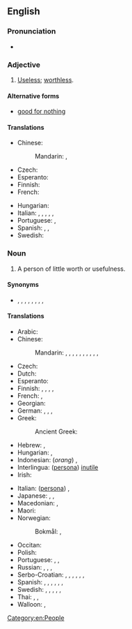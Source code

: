 {{also|good for nothing}}
==English==

===Pronunciation===
* {{audio|en-us-good-for-nothing.ogg|Audio (US)|lang=en}}

===Adjective===
{{en-adj|-}}

# {{lb|en|idiomatic}} [[useless|Useless]]; [[worthless]].

====Alternative forms====
* [[good for nothing]]

====Translations====
{{trans-top|useless, worthless}}
* Chinese:
*: Mandarin: {{t+|cmn|沒用}}, {{t+|cmn|没用|tr=méiyòng}}
* Czech: {{t+|cs|budižkničemu}}
* Esperanto: {{t|eo|sentaŭga}}
* Finnish: {{t+|fi|kelvoton}}
* French: {{t+|fr|bon à rien|m}}
{{trans-mid}}
* Hungarian: {{t+|hu|haszontalan}}
* Italian: {{t+|it|fannullone|m}}, {{t|it|buono a nulla|m}}, {{t+|it|pigro|m}}, {{t+|it|sfaccendato|m}}, {{t+|it|indolente|m}}, {{t+|it|sfaticato|m}}
* Portuguese: {{t+|pt|inútil}}, {{t+|pt|imprestável}}
* Spanish: {{t+|es|inútil}}, {{t|es|bueno para nada|m}}, {{t|es|buena para nada|f}}
* Swedish: {{t+|sv|oduglig}}
{{trans-bottom}}

===Noun===
{{en-noun|head=[[good]]-[[for]]-[[nothing]]}}

# A person of little worth or usefulness.

====Synonyms====
* {{l|en|ne'er-do-well}}, {{l|en|no-account}}, {{l|en|no-good}}, {{l|en|no-mark}}, {{l|en|nonentity}}, {{l|en|absolute zero}}, {{l|en|cipher}}, {{l|en|do-nothing}}, {{l|en|faineant}}

====Translations====
{{trans-top|person of little worth or usefulness}}
* Arabic: {{t-needed|ar}}
* Chinese:
*: Mandarin: {{t+|cmn|一無是處|sc=Hani}}, {{t+|cmn|一无是处|tr=yīwúshìchù|sc=Hani}}, {{t+|cmn|不稂不莠|tr=bùlángbùyǒu|sc=Hani}}, {{t+|cmn|窩囊|sc=Hani}}, {{t+|cmn|窝囊|tr=wōnang|sc=Hani}}, {{t+|cmn|沒出息|sc=Hani}}, {{t+|cmn|没出息|tr=méi chūxi|sc=Hani}}, {{t|cmn|玩兒鬧|sc=Hani}}, {{t|cmn|玩儿闹|tr=wánrnào|sc=Hani}}, {{t|cmn|不是東西|sc=Hani}}, {{t|cmn|不是东西|tr=bù shì dōngxi|sc=Hani}}
* Czech: {{t+|cs|budižkničemu|m}}
* Dutch: {{t+|nl|nietsnut|m|f}}
* Esperanto: {{t|eo|sentaŭgulo}}
* Finnish: {{t+|fi|nolla}}, {{t+|fi|hulttio}}, {{t|fi|hanttapuli}}, {{t+|fi|vätys}}, {{t+|fi|tyhjäntoimittaja}}
* French: {{t+|fr|bon à rien|m}}, {{t+|fr|vaurien|m}}
* Georgian: {{t|ka|უვარგისი}}
* German: {{t+|de|Taugenichts|m}}, {{t+|de|Nichtsnutz|m}}, {{t|de|Krattler|m}}, {{t+|de|Tunichtgut|m}}
* Greek: {{t+|el|χαραμοφάης|m}}
*: Ancient Greek: {{t|grc|μαστιγίας|m}}
* Hebrew: {{t+|he|לא יוצלח|m|tr=Lo Yuts'lahh}}, {{t|he|חסר תועלת|m|tr=chasar thoeleth|sc=Hebr}}
* Hungarian: {{t+|hu|semmirekellő}}, {{t+|hu|haszontalan}}
* Indonesian: (''orang'') {{t+|id|brengsek}}, {{t+|id|sampah}}
* Interlingua: ([[persona]]) [[inutile]]
* Irish: {{t|ga|cúl-le-rath|m}}
{{trans-mid}}
* Italian: ([[persona]]) {{t+|it|inutile|f}}, {{t|it|buono a nulla|m}}
* Japanese: {{t|ja|碌でなし|tr=ろくでなし, rokudenashi}}, {{t|ja|仕様の無い|tr=しようのない, shiyō-no nai}}, {{t|ja|下らない|tr=くだらない, kudaranai}}
* Macedonian: {{t|mk|пацер|m|tr=pácer|sc=Cyrl}}, {{t|mk|бескорисен|m|tr=beskórisen|sc=Cyrl}}
* Maori: {{t|mi|kūrapa}}
* Norwegian:
*: Bokmål: {{t+|nb|døgenikt|m}}, {{t+|nb|drog|n}}
* Occitan: {{t+|oc|emplastre|m}}
* Polish: {{t+|pl|nicpoń|m}}
* Portuguese: {{t+|pt|inútil|m|f}}, {{t+|pt|imprestável|m|f}}, {{t+|pt|zero à esquerda|m}}
* Russian: {{t+|ru|никчёмный}}, {{t+|ru|бесполе́зный}}, {{t+|ru|никуды́шный}}, {{t+|ru|безде́льник|m}}
* Serbo-Croatian: {{t+|sh|ništarija|m}}, {{t+|sh|niškoristi|n}}, {{t+|sh|probisvijet|m}}, {{t+|sh|bitanga|f}}, {{t+|sh|zgubidan|m}}, {{t+|sh|klošar|m}}, {{t|sh|ljenčarija|f}}
* Spanish: {{t+|es|inútil}}, {{t|es|bueno para nada|m}}, {{t|es|cero a la izquierda|m}}, {{t+|es|don nadie}}, {{t+|es|mindundi}}, {{t+|es|pelagatos}}, {{t|es|perdulario}}
* Swedish: {{t+|sv|odugling|c}}, {{t+|sv|slashas|c}}, {{t+|sv|odåga|c}}, {{t+|sv|drönare|c}}, {{t+|sv|nolla|c}}, {{t+|sv|klantskalle|c}}
* Thai: {{t|th|คนคุ้มค่าน้อย}}, {{t|th|คนไม่มีประโยชน์}}, {{t|th|คนไร้ประโยชน์}}
* Walloon: {{t+|wa|rénnvåt|c}}, {{t+|wa|vårén|c}}
{{trans-bottom}}

[[Category:en:People]]